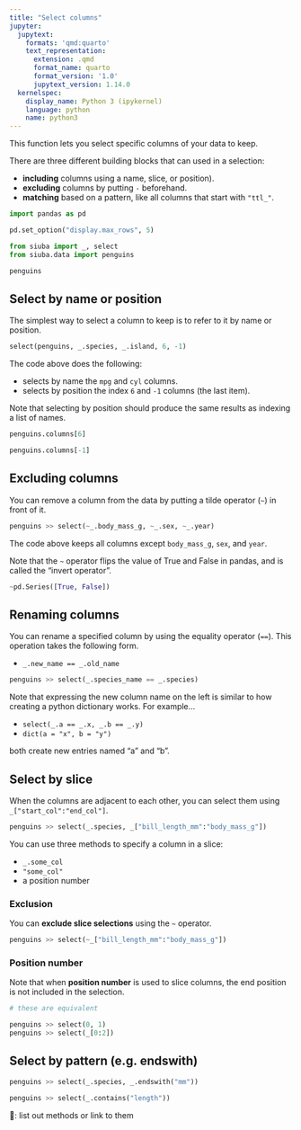 ```yaml
---
title: "Select columns"
jupyter:
  jupytext:
    formats: 'qmd:quarto'
    text_representation:
      extension: .qmd
      format_name: quarto
      format_version: '1.0'
      jupytext_version: 1.14.0
  kernelspec:
    display_name: Python 3 (ipykernel)
    language: python
    name: python3
---
```


This function lets you select specific columns of your data to keep.

There are three different building blocks that can used in a selection:

* **including** columns using a name, slice, or position).
* **excluding** columns by putting `-` beforehand.
* **matching** based on a pattern, like all columns that start with `"ttl_"`.

```python
import pandas as pd

pd.set_option("display.max_rows", 5)

from siuba import _, select
from siuba.data import penguins

penguins
```

## Select by name or position

The simplest way to select a column to keep is to refer to it by name or position.

```python
select(penguins, _.species, _.island, 6, -1)
```

The code above does the following:

* selects by name the `mpg` and `cyl` columns.
* selects by position the index `6` and `-1` columns (the last item).

Note that selecting by position should produce the same results as indexing a list of names.

```python
penguins.columns[6]
```

```python
penguins.columns[-1]
```

## Excluding columns

You can remove a column from the data by putting a tilde operator (`~`) in front of it.

```python
penguins >> select(~_.body_mass_g, ~_.sex, ~_.year)
```

The code above keeps all columns except `body_mass_g`, `sex`, and `year`.

Note that the `~` operator flips the value of True and False in pandas, and is called the "invert operator".

```python
~pd.Series([True, False])
```

## Renaming columns

You can rename a specified column by using the equality operator (`==`).
This operation takes the following form.

* `_.new_name == _.old_name`

```python
penguins >> select(_.species_name == _.species)
```

Note that expressing the new column name on the left is similar to how creating a python dictionary works. For example...

* `select(_.a == _.x, _.b == _.y)`
* `dict(a = "x", b = "y")`

both create new entries named "a" and "b".

## Select by slice

When the columns are adjacent to each other, you can select them using `_["start_col":"end_col"]`.

```python
penguins >> select(_.species, _["bill_length_mm":"body_mass_g"])
```

You can use three methods to specify a column in a slice:

* `_.some_col`
* `"some_col"`
* a position number

### Exclusion

You can **exclude slice selections** using the `~` operator.

```python
penguins >> select(~_["bill_length_mm":"body_mass_g"])
```

### Position number

Note that when **position number** is used to slice columns, the end position is not included in the selection.

```python
# these are equivalent

penguins >> select(0, 1)
penguins >> select(_[0:2])
```

## Select by pattern (e.g. endswith)

```python
penguins >> select(_.species, _.endswith("mm"))
```

```python
penguins >> select(_.contains("length"))
```

🚧: list out methods or link to them
